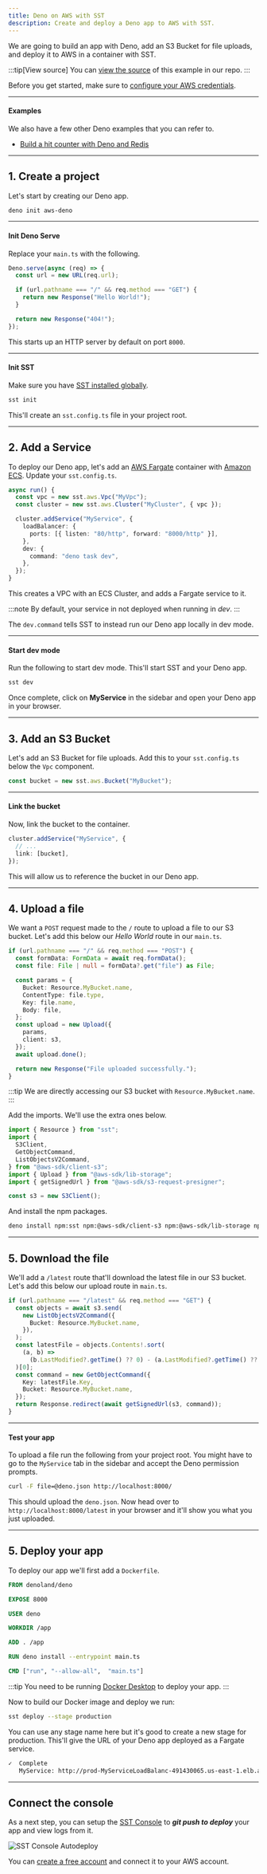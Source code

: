 ```yaml
---
title: Deno on AWS with SST
description: Create and deploy a Deno app to AWS with SST.
---
```


We are going to build an app with Deno, add an S3 Bucket for file uploads, and deploy it to AWS in a container with SST.

:::tip[View source]
You can [view the source](https://github.com/sst/sst/tree/dev/examples/aws-deno) of this example in our repo.
:::

Before you get started, make sure to [configure your AWS credentials](/docs/iam-credentials#credentials).

---

#### Examples

We also have a few other Deno examples that you can refer to.

- [Build a hit counter with Deno and Redis](/docs/examples/#aws-deno-redis)

---

## 1. Create a project

Let's start by creating our Deno app.

```bash
deno init aws-deno
```

---

#### Init Deno Serve

Replace your `main.ts` with the following.

```ts title="main.ts"
Deno.serve(async (req) => {
  const url = new URL(req.url);

  if (url.pathname === "/" && req.method === "GET") {
    return new Response("Hello World!");
  }

  return new Response("404!");
});
```

This starts up an HTTP server by default on port `8000`.

---

#### Init SST

Make sure you have [SST installed globally](/docs/reference/cli).

```bash
sst init
```

This'll create an `sst.config.ts` file in your project root.

---

## 2. Add a Service

To deploy our Deno app, let's add an [AWS Fargate](https://aws.amazon.com/fargate/) container with [Amazon ECS](https://aws.amazon.com/ecs/). Update your `sst.config.ts`.

```ts title="sst.config.ts" {9-11}
async run() {
  const vpc = new sst.aws.Vpc("MyVpc");
  const cluster = new sst.aws.Cluster("MyCluster", { vpc });

  cluster.addService("MyService", {
    loadBalancer: {
      ports: [{ listen: "80/http", forward: "8000/http" }],
    },
    dev: {
      command: "deno task dev",
    },
  });
}
```

This creates a VPC with an ECS Cluster, and adds a Fargate service to it.

:::note
By default, your service in not deployed when running in _dev_.
:::

The `dev.command` tells SST to instead run our Deno app locally in dev mode.

---

#### Start dev mode

Run the following to start dev mode. This'll start SST and your Deno app.

```bash
sst dev
```

Once complete, click on **MyService** in the sidebar and open your Deno app in your browser.

---

## 3. Add an S3 Bucket

Let's add an S3 Bucket for file uploads. Add this to your `sst.config.ts` below the `Vpc` component.

```ts title="sst.config.ts"
const bucket = new sst.aws.Bucket("MyBucket");
```

---

#### Link the bucket

Now, link the bucket to the container.

```ts title="sst.config.ts" {3}
cluster.addService("MyService", {
  // ...
  link: [bucket],
});
```

This will allow us to reference the bucket in our Deno app.

---

## 4. Upload a file

We want a `POST` request made to the `/` route to upload a file to our S3 bucket. Let's add this below our _Hello World_ route in our `main.ts`.

```ts title="main.ts" {6}
if (url.pathname === "/" && req.method === "POST") {
  const formData: FormData = await req.formData();
  const file: File | null = formData?.get("file") as File;

  const params = {
    Bucket: Resource.MyBucket.name,
    ContentType: file.type,
    Key: file.name,
    Body: file,
  };
  const upload = new Upload({
    params,
    client: s3,
  });
  await upload.done();

  return new Response("File uploaded successfully.");
}
```

:::tip
We are directly accessing our S3 bucket with `Resource.MyBucket.name`.
:::

Add the imports. We'll use the extra ones below.

```ts title="main.ts"
import { Resource } from "sst";
import {
  S3Client,
  GetObjectCommand,
  ListObjectsV2Command,
} from "@aws-sdk/client-s3";
import { Upload } from "@aws-sdk/lib-storage";
import { getSignedUrl } from "@aws-sdk/s3-request-presigner";

const s3 = new S3Client();
```

And install the npm packages.

```bash
deno install npm:sst npm:@aws-sdk/client-s3 npm:@aws-sdk/lib-storage npm:@aws-sdk/s3-request-presigner
```

---

## 5. Download the file

We'll add a `/latest` route that'll download the latest file in our S3 bucket. Let's add this below our upload route in `main.ts`.

```ts title="main.ts"
if (url.pathname === "/latest" && req.method === "GET") {
  const objects = await s3.send(
    new ListObjectsV2Command({
      Bucket: Resource.MyBucket.name,
    }),
  );
  const latestFile = objects.Contents!.sort(
    (a, b) =>
      (b.LastModified?.getTime() ?? 0) - (a.LastModified?.getTime() ?? 0),
  )[0];
  const command = new GetObjectCommand({
    Key: latestFile.Key,
    Bucket: Resource.MyBucket.name,
  });
  return Response.redirect(await getSignedUrl(s3, command));
}
```

---

#### Test your app

To upload a file run the following from your project root. You might have to go to the `MyService` tab in the sidebar and accept the Deno permission prompts.

```bash
curl -F file=@deno.json http://localhost:8000/
```

This should upload the `deno.json`. Now head over to `http://localhost:8000/latest` in your browser and it'll show you what you just uploaded.

---

## 5. Deploy your app

To deploy our app we'll first add a `Dockerfile`.

```dockerfile title="Dockerfile"
FROM denoland/deno

EXPOSE 8000

USER deno

WORKDIR /app

ADD . /app

RUN deno install --entrypoint main.ts

CMD ["run", "--allow-all",  "main.ts"]
```

:::tip
You need to be running [Docker Desktop](https://www.docker.com/products/docker-desktop/) to deploy your app.
:::

Now to build our Docker image and deploy we run:

```bash
sst deploy --stage production
```

You can use any stage name here but it's good to create a new stage for production. This'll give the URL of your Deno app deployed as a Fargate service.

```bash
✓  Complete
   MyService: http://prod-MyServiceLoadBalanc-491430065.us-east-1.elb.amazonaws.com
```

---

## Connect the console

As a next step, you can setup the [SST Console](/docs/console/) to _**git push to deploy**_ your app and view logs from it.

![SST Console Autodeploy](../../../../../assets/docs/start/sst-console-autodeploy.png)

You can [create a free account](https://console.sst.dev) and connect it to your AWS account.
